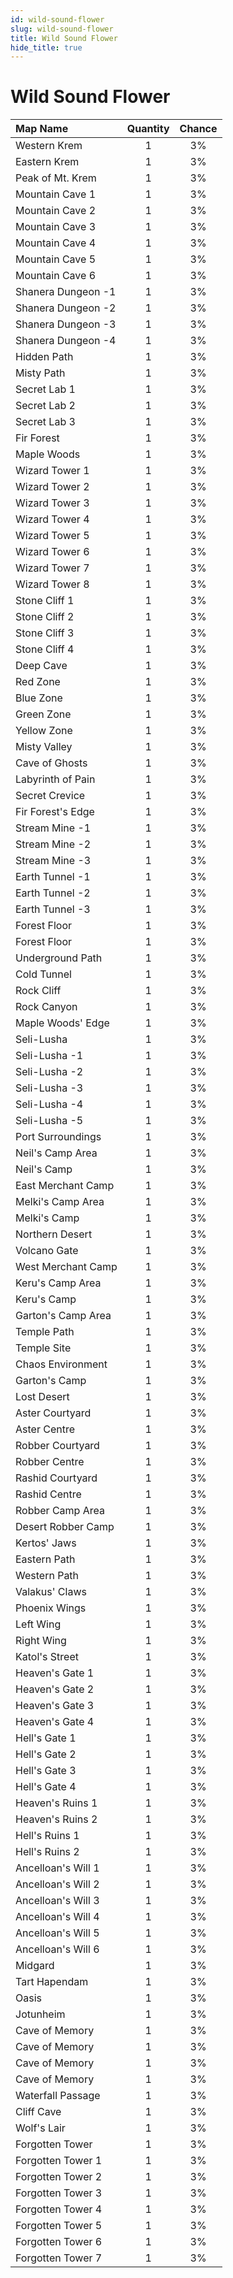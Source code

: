 ---
id: wild-sound-flower
slug: wild-sound-flower
title: Wild Sound Flower
hide_title: true
---


# <ItemIcon iconId="1086" height="32"/> Wild Sound Flower
|Map Name|Quantity|Chance|
|:--|:-:|:-:|
|Western Krem|1|3%|
|Eastern Krem|1|3%|
|Peak of Mt. Krem|1|3%|
|Mountain Cave 1|1|3%|
|Mountain Cave 2|1|3%|
|Mountain Cave 3|1|3%|
|Mountain Cave 4|1|3%|
|Mountain Cave 5|1|3%|
|Mountain Cave 6|1|3%|
|Shanera Dungeon -1|1|3%|
|Shanera Dungeon -2|1|3%|
|Shanera Dungeon -3|1|3%|
|Shanera Dungeon -4|1|3%|
|Hidden Path|1|3%|
|Misty Path|1|3%|
|Secret Lab 1|1|3%|
|Secret Lab 2|1|3%|
|Secret Lab 3|1|3%|
|Fir Forest|1|3%|
|Maple Woods|1|3%|
|Wizard Tower 1|1|3%|
|Wizard Tower 2|1|3%|
|Wizard Tower 3|1|3%|
|Wizard Tower 4|1|3%|
|Wizard Tower 5|1|3%|
|Wizard Tower 6|1|3%|
|Wizard Tower 7|1|3%|
|Wizard Tower 8|1|3%|
|Stone Cliff 1|1|3%|
|Stone Cliff 2|1|3%|
|Stone Cliff 3|1|3%|
|Stone Cliff 4|1|3%|
|Deep Cave|1|3%|
|Red Zone|1|3%|
|Blue Zone|1|3%|
|Green Zone|1|3%|
|Yellow Zone|1|3%|
|Misty Valley|1|3%|
|Cave of Ghosts|1|3%|
|Labyrinth of Pain|1|3%|
|Secret Crevice|1|3%|
|Fir Forest's Edge|1|3%|
|Stream Mine -1|1|3%|
|Stream Mine -2|1|3%|
|Stream Mine -3|1|3%|
|Earth Tunnel -1|1|3%|
|Earth Tunnel -2|1|3%|
|Earth Tunnel -3|1|3%|
|Forest Floor|1|3%|
|Forest Floor|1|3%|
|Underground Path|1|3%|
|Cold Tunnel|1|3%|
|Rock Cliff|1|3%|
|Rock Canyon|1|3%|
|Maple Woods' Edge|1|3%|
|Seli-Lusha|1|3%|
|Seli-Lusha -1|1|3%|
|Seli-Lusha -2|1|3%|
|Seli-Lusha -3|1|3%|
|Seli-Lusha -4|1|3%|
|Seli-Lusha -5|1|3%|
|Port Surroundings|1|3%|
|Neil's Camp Area|1|3%|
|Neil's Camp|1|3%|
|East Merchant Camp|1|3%|
|Melki's Camp Area|1|3%|
|Melki's Camp|1|3%|
|Northern Desert|1|3%|
|Volcano Gate|1|3%|
|West Merchant Camp|1|3%|
|Keru's Camp Area|1|3%|
|Keru's Camp|1|3%|
|Garton's Camp Area|1|3%|
|Temple Path|1|3%|
|Temple Site|1|3%|
|Chaos Environment|1|3%|
|Garton's Camp|1|3%|
|Lost Desert|1|3%|
|Aster Courtyard|1|3%|
|Aster Centre|1|3%|
|Robber Courtyard|1|3%|
|Robber Centre|1|3%|
|Rashid Courtyard|1|3%|
|Rashid Centre|1|3%|
|Robber Camp Area|1|3%|
|Desert Robber Camp|1|3%|
|Kertos' Jaws|1|3%|
|Eastern Path|1|3%|
|Western Path|1|3%|
|Valakus' Claws|1|3%|
|Phoenix Wings|1|3%|
|Left Wing|1|3%|
|Right Wing|1|3%|
|Katol's Street|1|3%|
|Heaven's Gate 1|1|3%|
|Heaven's Gate 2|1|3%|
|Heaven's Gate 3|1|3%|
|Heaven's Gate 4|1|3%|
|Hell's Gate 1|1|3%|
|Hell's Gate 2|1|3%|
|Hell's Gate 3|1|3%|
|Hell's Gate 4|1|3%|
|Heaven's Ruins 1|1|3%|
|Heaven's Ruins 2|1|3%|
|Hell's Ruins 1|1|3%|
|Hell's Ruins 2|1|3%|
|Ancelloan's Will 1|1|3%|
|Ancelloan's Will 2|1|3%|
|Ancelloan's Will 3|1|3%|
|Ancelloan's Will 4|1|3%|
|Ancelloan's Will 5|1|3%|
|Ancelloan's Will 6|1|3%|
|Midgard|1|3%|
|Tart Hapendam|1|3%|
|Oasis|1|3%|
|Jotunheim|1|3%|
|Cave of Memory|1|3%|
|Cave of Memory|1|3%|
|Cave of Memory|1|3%|
|Cave of Memory|1|3%|
|Waterfall Passage|1|3%|
|Cliff Cave|1|3%|
|Wolf's Lair|1|3%|
|Forgotten Tower|1|3%|
|Forgotten Tower 1|1|3%|
|Forgotten Tower 2|1|3%|
|Forgotten Tower 3|1|3%|
|Forgotten Tower 4|1|3%|
|Forgotten Tower 5|1|3%|
|Forgotten Tower 6|1|3%|
|Forgotten Tower 7|1|3%|

